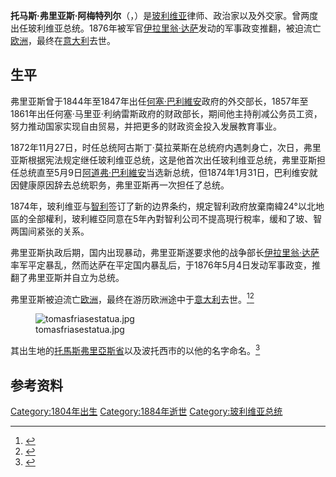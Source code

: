 {{Refimprove|time=2020-07-31T12:39:35+00:00}}
{{Infobox President | name= 托马斯·弗里亚斯·阿梅特列爾<br/> Tomás Frías Ametller
| nationality=玻利维亚
| image=Tomás Frías.jpg
| order=[[玻利维亚总统|玻利维亚总统]]
| term_start= 1874年2月31日
| term_end= 1876年5月4日
| predecessor=[[阿道弗·巴利維安|阿道弗·巴利維安]]
| successor=[[伊拉里翁·达萨|伊拉里翁·达萨]] 
| term_start2= 1872年11月28日
| term_end2= 1873年5月7日
| predecessor2=[[奧古斯丁·莫拉萊斯|奧古斯丁·莫拉萊斯]]
| successor2=[[阿道弗·巴利維安|阿道弗·巴利維安]] 
| birth_date= {{birth date|1804|12|21|df=y}}
| birth_place= {{ESP}}[[拉布拉他总督辖区|拉布拉他总督辖区]][[波托西|波托西]]
| death_date= {{death date and age|1884|5|10|1804|12|21|df=y}}
| death_place= {{ITA}}[[翡冷翠|翡冷翠]]
| spouse=
| party=[[自由党_(玻利维亚)|自由党]]
| vicepresident=
| religion= [[罗马天主教|罗马天主教]]
|}}

'''托马斯·弗里亚斯·阿梅特列尔'''（{{lang-es|'''''Tomás Frías Ametller'''''}}，{{bd|1804年|12月21日|1884年|5月10日|}}）是[[玻利维亚|玻利维亚]]律师、政治家以及外交家。曾两度出任玻利维亚总统。1876年被军官[[伊拉里翁·达萨|伊拉里翁·达萨]]发动的军事政变推翻，被迫流亡[[欧洲|欧洲]]，最终在[[意大利|意大利]]去世。

==生平==
弗里亚斯曾于1844年至1847年出任[[何塞·巴利維安|何塞·巴利維安]]政府的外交部长，1857年至1861年出任何塞·马里亚·利纳雷斯政府的财政部长，期间他主持削减公务员工资，努力推动国家实现自由贸易，并把更多的财政资金投入发展教育事业。

1872年11月27日，时任总统阿古斯丁·莫拉莱斯在总统府{{Internal link helper/en|克马多宮|Palacio Quemado}}内遇刺身亡，次日，弗里亚斯根据宪法规定继任玻利维亚总统，这是他首次出任玻利维亚总统，弗里亚斯担任总统直至5月9日[[阿道弗·巴利維安|阿道弗·巴利維安]]当选新总统，但1874年1月31日，巴利维安就因健康原因辞去总统职务，弗里亚斯再一次担任了总统。

1874年，玻利维亚与[[智利|智利]]签订了新的边界条约，規定智利政府放棄南緯24°以北地區的全部權利，玻利維亞同意在5年內對智利公司不提高現行稅率，缓和了玻、智两国间紧张的关系。

弗里亚斯执政后期，国内出现暴动，弗里亚斯遂要求他的战争部长[[伊拉里翁·达萨|伊拉里翁·达萨]]率军平定暴乱，然而达萨在平定国内暴乱后，于1876年5月4日发动军事政变，推翻了弗里亚斯并自立为总统。

弗里亚斯被迫流亡[[欧洲|欧洲]]，最终在游历欧洲途中于[[意大利|意大利]]去世。<ref>{{cite book |author1=赫伯特·S·克莱恩 |title=玻利维亚史 |date=2013-04-01 |publisher=[[商务印书馆|商务印书馆]] |isbn=9787100068987 |page=119}}</ref><ref>{{cite book |author1=曾昭耀 |title=列国志·玻利维亚 |date=2005-08-01 |publisher=社会科学文献出版社 |isbn=9787801907516 |page=116}}</ref>

[[File:tomasfriasestatua.jpg|thumbnail]]

其出生地的[[托馬斯弗里亞斯省|托馬斯弗里亞斯省]]以及波托西市的{{Internal link helper/en|托马斯·弗里亚斯自治大学|Tomás Frías Autonomous University}}以他的名字命名。<ref name=Universia>{{cite web|title=Carbonato de Litio: La Autónoma Tomás Frías inauguró planta de extracción|url=http://noticias.universia.com.bo/en-portada/noticia/2010/09/29/519186/carbonato-litio-autonoma-tomas-frias-inauguro-planta-extraccion.html|publisher=Universia|accessdate=18 Nov 2012|archive-date=2019-02-14|archive-url=https://web.archive.org/web/20190214061421/http://noticias.universia.com.bo/en-portada/noticia/2010/09/29/519186/carbonato-litio-autonoma-tomas-frias-inauguro-planta-extraccion.html|dead-url=yes}}</ref>

==参考资料==
{{reflist}}

[[Category:1804年出生|Category:1804年出生]]
[[Category:1884年逝世|Category:1884年逝世]]
[[Category:玻利维亚总统|Category:玻利维亚总统]]